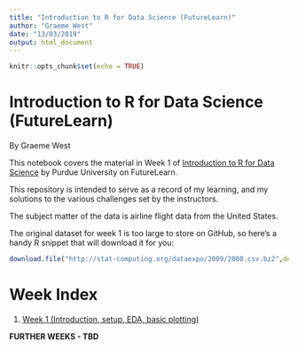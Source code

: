 ```yaml
---
title: "Introduction to R for Data Science (FutureLearn)"
author: "Graeme West"
date: "13/03/2019"
output: html_document
---
```


```r
knitr::opts_chunk$set(echo = TRUE)
```

# Introduction to R for Data Science (FutureLearn)

By Graeme West

This notebook covers the material in Week 1 of [Introduction to R for Data Science](https://www.futurelearn.com/courses/data-science/5) by Purdue University on FutureLearn.

This repository is intended to serve as a record of my learning, and my solutions to the various challenges set by the instructors.

The subject matter of the data is airline flight data from the United States.

The original dataset for week 1 is too large to store on GitHub, so here's a handy R snippet that will download it for you:
```r
download.file("http://stat-computing.org/dataexpo/2009/2008.csv.bz2",destfile="datasets/2008.csv.bz2",method="libcurl")
```


# Week Index

1. [Week 1 (Introduction, setup, EDA, basic plotting)](Intro_to_R_Week_1.Rmd)

**FURTHER WEEKS - TBD**
